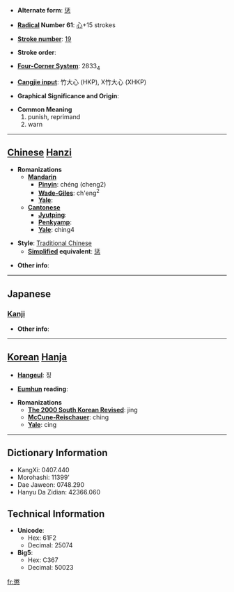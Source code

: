 * '''Alternate form''': [[惩]]

* '''[[Wiktionary:Chinese radical index| Radical]] Number 61''': [[Wiktionary:Chinese radical index 心|心]]+15 strokes

* '''[[Wiktionary:Chinese total strokes index|Stroke number]]''': [[Wiktionary:Chinese total strokes index 19|19]]

* '''Stroke order''': 

* '''[[Wiktionary:Chinese four corner index|Four-Corner System]]''': 2833<sub>4</sub>

* '''[[Wiktionary:Chinese Cangjie index|Cangjie input]]''': 竹大心 (HKP), X竹大心 (XHKP)

* '''Graphical Significance and Origin''': 

* '''Common Meaning'''
*#punish, reprimand
*# warn


----

== [[Chinese]] [[Hanzi]] ==

* '''Romanizations'''
** '''[[Mandarin]]'''
*** '''[[Pinyin]]''': chéng (cheng2)
*** '''[[Wade-Giles]]''': ch'eng<sup>2</sup>
*** '''[[Yale]]''': 
** '''[[Cantonese]]'''
*** '''[[Jyutping]]''':
*** '''[[Penkyamp]]''': 
*** '''[[Yale]]''': ching4

* '''Style''': [[Traditional Chinese]] 
** '''[[Simplified Chinese|Simplified]] equivalent''': [[惩]]

* '''Other info''': 

----

==Japanese==
===[[Kanji]]===
{{kanji|on readings=[[ちょう]] (chō)
|kun readings=[[こらす]] (korasu), [[こりる]] (koriru), [[こらしめる]] (korashimeru)
}}

* '''Other info''':  

----

== [[Korean]] [[Hanja]] ==

* '''[[Hangeul]]''': 징

* '''[[Eumhun]] reading''': 

* '''Romanizations'''
** '''[[The 2000 South Korean Revised Romanization|The 2000 South Korean Revised]]''': jing
** '''[[McCune-Reischauer]]''': ching
** '''[[Yale]]''': cing

----

== Dictionary Information ==

* KangXi: 0407.440
* Morohashi: 11399'
* Dae Jaweon: 0748.290
* Hanyu Da Zidian: 42366.060

== Technical Information ==

* '''Unicode''':
** Hex: 61F2
** Decimal: 25074
* '''Big5''':
** Hex: C367
** Decimal: 50023

[[fr:懲]]